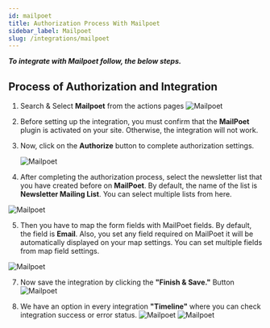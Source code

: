 ```yaml
---
id: mailpoet
title: Authorization Process With Mailpoet
sidebar_label: Mailpoet
slug: /integrations/mailpoet
---
```



**_To integrate with Mailpoet follow, the below steps._**

## Process of Authorization and Integration

1. Search & Select **Mailpoet** from the actions pages
   <Image src="actions/mailpoet/_select-mailpoet" alt="Mailpoet" w="1020" h="350" />

2. Before setting up the integration, you must confirm that the **MailPoet** plugin is activated on your site. Otherwise, the integration will not work.

3. Now, click on the **Authorize** button to complete authorization settings.

   <Image src="actions/mailpoet/_authorize" alt="Mailpoet" w="1020" h="350" />

4.	After completing the authorization process, select the newsletter list that you have created before on **MailPoet**. By default, the name of the list is **Newsletter Mailing List**. You can select multiple lists from here.

   <Image src="actions/mailpoet/_select-list" alt="Mailpoet" w="1020" h="350" />


5.	Then you have to map the form fields with MailPoet fields. By default, the field is **Email**. Also, you set any field required on MailPoet it will be automatically displayed on your map settings. You can set multiple fields from map field settings.
   <Image src="actions/mailpoet/_field-mapping" alt="Mailpoet" w="1020" h="350" />


7. Now save the integration by clicking the **"Finish & Save."** Button
    <Image src="actions/mailpoet/_finish-and-save" alt="Mailpoet" w="1020" h="350"/>

8. We have an option in every integration **"Timeline"** where you can check integration success or error status.
    <Image src="actions/mailpoet/_integration-dashbord" alt="Mailpoet" w="1020" h="350" />
    <Image src="actions/mailpoet/_timeline" alt="Mailpoet" w="1020" h="350" />

 